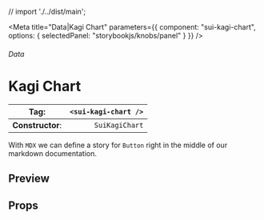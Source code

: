 
// import './../dist/main';

<Meta
	title="Data|Kagi Chart"
	parameters={{
		component: "sui-kagi-chart",
		options: { selectedPanel: "storybookjs/knobs/panel" }
	}}
/>

###### Data

# Kagi Chart

| **Tag**:         | `<sui-kagi-chart />` |
| ---------------- | -------------------: |
| **Constructor**: |       `SuiKagiChart` |

With `MDX` we can define a story for `Button` right in the middle of our
markdown documentation.

## Preview

## Props
